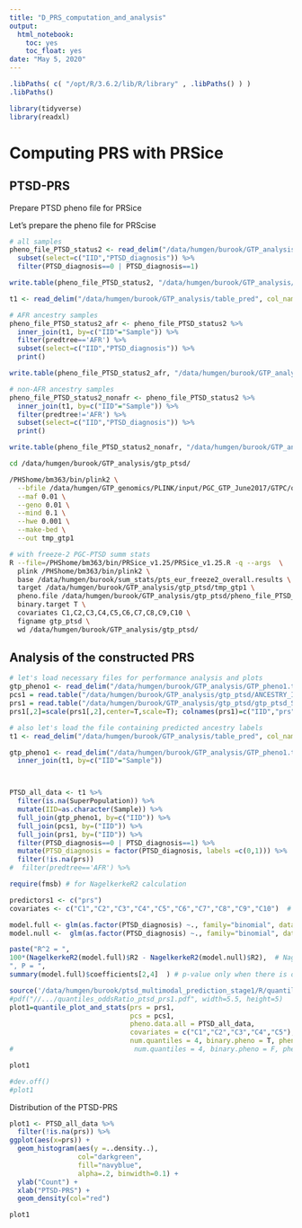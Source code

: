 ```yaml
---
title: "D_PRS_computation_and_analysis"
output:
  html_notebook:
    toc: yes
    toc_float: yes
date: "May 5, 2020"
---
```



```r
.libPaths( c( "/opt/R/3.6.2/lib/R/library" , .libPaths() ) )
.libPaths()
```

```r
library(tidyverse)
library(readxl)
```


# Computing PRS with  PRSice

## PTSD-PRS

Prepare PTSD pheno file for PRSice


Let's prepare the pheno file for PRScise
```r
# all samples
pheno_file_PTSD_status2 <- read_delim("/data/humgen/burook/GTP_analysis/GTP_pheno1.txt", col_names = TRUE, delim = "\t") %>% 
  subset(select=c("IID","PTSD_diagnosis")) %>%  
  filter(PTSD_diagnosis==0 | PTSD_diagnosis==1) 

write.table(pheno_file_PTSD_status2, "/data/humgen/burook/GTP_analysis/gtp_ptsd/pheno_file_PTSD_status2", row.names = FALSE, col.names = FALSE, quote = FALSE)

t1 <- read_delim("/data/humgen/burook/GTP_analysis/table_pred", col_names = TRUE, delim = " ") 

# AFR ancestry samples
pheno_file_PTSD_status2_afr <- pheno_file_PTSD_status2 %>% 
  inner_join(t1, by=c("IID"="Sample")) %>% 
  filter(predtree=='AFR') %>%
  subset(select=c("IID","PTSD_diagnosis")) %>% 
  print()

write.table(pheno_file_PTSD_status2_afr, "/data/humgen/burook/GTP_analysis/gtp_ptsd_afr/pheno_file_PTSD_status2_afr", row.names = FALSE, col.names = FALSE, quote = FALSE)

# non-AFR ancestry samples
pheno_file_PTSD_status2_nonafr <- pheno_file_PTSD_status2 %>% 
  inner_join(t1, by=c("IID"="Sample")) %>% 
  filter(predtree!='AFR') %>%
  subset(select=c("IID","PTSD_diagnosis")) %>% 
  print()

write.table(pheno_file_PTSD_status2_nonafr, "/data/humgen/burook/GTP_analysis/gtp_ptsd_nonafr/pheno_file_PTSD_status2_nonafr", row.names = FALSE, col.names = FALSE, quote = FALSE)

```


```bash
cd /data/humgen/burook/GTP_analysis/gtp_ptsd/

/PHShome/bm363/bin/plink2 \
  --bfile /data/humgen/GTP_genomics/PLINK/input/PGC_GTP_June2017/GTPC/qc/pts_gtpc_mix_am-qc \
  --maf 0.01 \
  --geno 0.01 \
  --mind 0.1 \
  --hwe 0.001 \
  --make-bed \
  --out tmp_gtp1

```


```bash
# with freeze-2 PGC-PTSD summ stats
R --file=/PHShome/bm363/bin/PRSice_v1.25/PRSice_v1.25.R -q --args  \
  plink /PHShome/bm363/bin/plink2 \
  base /data/humgen/burook/sum_stats/pts_eur_freeze2_overall.results \
  target /data/humgen/burook/GTP_analysis/gtp_ptsd/tmp_gtp1 \
  pheno.file /data/humgen/burook/GTP_analysis/gtp_ptsd/pheno_file_PTSD_status2 \
  binary.target T \
  covariates C1,C2,C3,C4,C5,C6,C7,C8,C9,C10 \
  figname gtp_ptsd \
  wd /data/humgen/burook/GTP_analysis/gtp_ptsd/
```



## Analysis of the constructed PRS

```r
# let's load necessary files for performance analysis and plots
gtp_pheno1 <- read_delim("/data/humgen/burook/GTP_analysis/GTP_pheno1.txt", col_names = TRUE, delim = "\t") 
pcs1 = read.table("/data/humgen/burook/GTP_analysis/gtp_ptsd/ANCESTRY_INFORMATIVE_DIMENSIONS.mds", header = TRUE) 
prs1 = read.table("/data/humgen/burook/GTP_analysis/gtp_ptsd/gtp_ptsd_SCORES_AT_BEST-FIT-PRS.txt", header = TRUE) 
prs1[,2]=scale(prs1[,2],center=T,scale=T); colnames(prs1)=c("IID","prs");

# also let's load the file containing predicted ancestry labels
t1 <- read_delim("/data/humgen/burook/GTP_analysis/table_pred", col_names = TRUE, delim = " ") 

gtp_pheno1 <- read_delim("/data/humgen/burook/GTP_analysis/GTP_pheno1.txt", col_names = TRUE, delim = "\t") %>% 
  inner_join(t1, by=c("IID"="Sample")) 



PTSD_all_data <- t1 %>% 
  filter(is.na(SuperPopulation)) %>% 
  mutate(IID=as.character(Sample)) %>% 
  full_join(gtp_pheno1, by=c("IID")) %>%
  full_join(pcs1, by=("IID")) %>% 
  full_join(prs1, by=("IID")) %>% 
  filter(PTSD_diagnosis==0 | PTSD_diagnosis==1) %>% 
  mutate(PTSD_diagnosis = factor(PTSD_diagnosis, labels =c(0,1))) %>% 
  filter(!is.na(prs))
#  filter(predtree=='AFR') %>% 

```

```r
require(fmsb) # for NagelkerkeR2 calculation

predictors1 <- c("prs")
covariates <- c("C1","C2","C3","C4","C5","C6","C7","C8","C9","C10")  # c(,"DemoAge","DemoGend")

model.full <- glm(as.factor(PTSD_diagnosis) ~., family="binomial", data = PTSD_all_data[,c("PTSD_diagnosis", predictors1, covariates)])
model.null <-  glm(as.factor(PTSD_diagnosis) ~., family="binomial", data = PTSD_all_data[,c("PTSD_diagnosis",covariates)])

paste("R^2 = ", 
100*(NagelkerkeR2(model.full)$R2 - NagelkerkeR2(model.null)$R2),  # Nagelkerke R^2
", P = ",
summary(model.full)$coefficients[2,4]  ) # p-value only when there is only one predictor variable

```

```r
source('/data/humgen/burook/ptsd_multimodal_prediction_stage1/R/quantile_plot_and_stats.R')
#pdf("//.../quantiles_oddsRatio_ptsd_prs1.pdf", width=5.5, height=5)
plot1=quantile_plot_and_stats(prs = prs1, 
                              pcs = pcs1, 
                              pheno.data.all = PTSD_all_data, 
                              covariates = c("C1","C2","C3","C4","C5"),
                              num.quantiles = 4, binary.pheno = T, pheno.name = "PTSD_diagnosis")
#                              num.quantiles = 4, binary.pheno = F, pheno.name = "CAPSTOT_cur")

plot1

#dev.off()
#plot1
```



Distribution of the PTSD-PRS 
```r
plot1 <- PTSD_all_data %>% 
  filter(!is.na(prs)) %>% 
ggplot(aes(x=prs)) + 
  geom_histogram(aes(y =..density..), 
                 col="darkgreen", 
                 fill="navyblue", 
                 alpha=.2, binwidth=0.1) +
  ylab("Count") + 
  xlab("PTSD-PRS") +
  geom_density(col="red")

plot1

```



